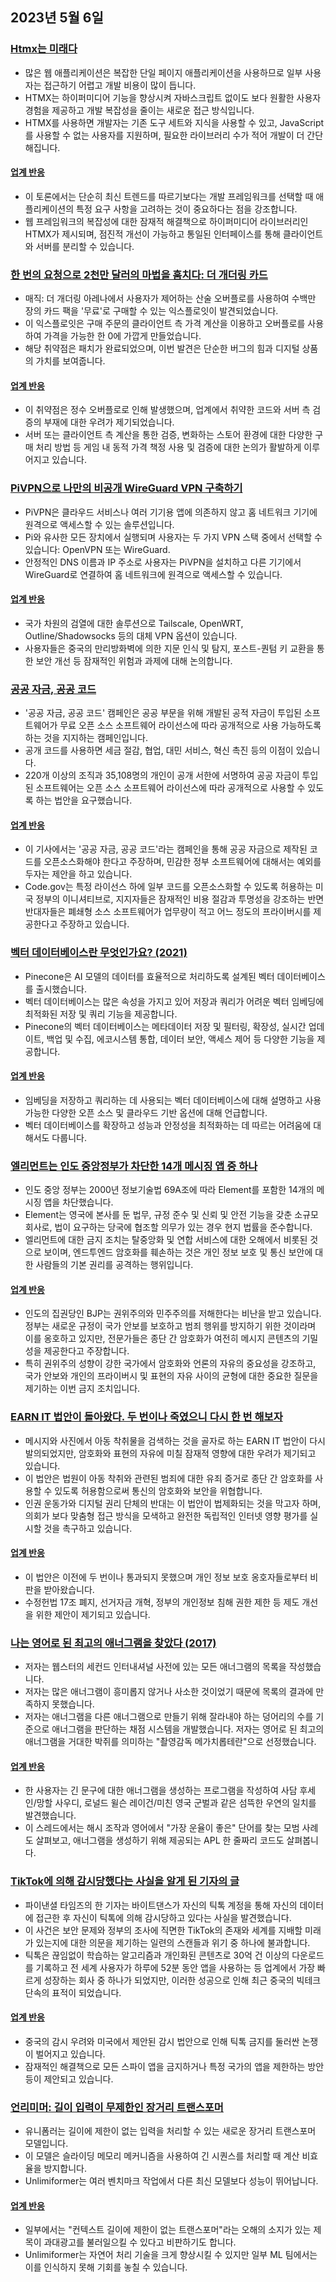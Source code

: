 

<CallToAction />

<Steps>

## 2023년 5월 6일

### [Htmx는 미래다](https://quii.dev/HTMX_is_the_Future)

- 많은 웹 애플리케이션은 복잡한 단일 페이지 애플리케이션을 사용하므로 일부 사용자는 접근하기 어렵고 개발 비용이 많이 듭니다.
- HTMX는 하이퍼미디어 기능을 향상시켜 자바스크립트 없이도 보다 원활한 사용자 경험을 제공하고 개발 복잡성을 줄이는 새로운 접근 방식입니다.
- HTMX를 사용하면 개발자는 기존 도구 세트와 지식을 사용할 수 있고, JavaScript를 사용할 수 없는 사용자를 지원하며, 필요한 라이브러리 수가 적어 개발이 더 간단해집니다.

#### [업계 반응](http://news.ycombinator.com/item?id=35829733)

- 이 토론에서는 단순히 최신 트렌드를 따르기보다는 개발 프레임워크를 선택할 때 애플리케이션의 특정 요구 사항을 고려하는 것이 중요하다는 점을 강조합니다.
- 웹 프레임워크의 복잡성에 대한 잠재적 해결책으로 하이퍼미디어 라이브러리인 HTMX가 제시되며, 점진적 개선이 가능하고 통일된 인터페이스를 통해 클라이언트와 서버를 분리할 수 있습니다.

### [한 번의 요청으로 2천만 달러의 마법을 훔치다: 더 개더링 카드](https://www.mayer.cool/writings/Heisting-20-Million-in-Magic-Cards/)

- 매직: 더 개더링 아레나에서 사용자가 제어하는 산술 오버플로를 사용하여 수백만 장의 카드 팩을 '무료'로 구매할 수 있는 익스플로잇이 발견되었습니다.
- 이 익스플로잇은 구매 주문의 클라이언트 측 가격 계산을 이용하고 오버플로를 사용하여 가격을 가능한 한 0에 가깝게 만들었습니다.
- 해당 취약점은 패치가 완료되었으며, 이번 발견은 단순한 버그의 힘과 디지털 상품의 가치를 보여줍니다.

#### [업계 반응](http://news.ycombinator.com/item?id=35824115)

- 이 취약점은 정수 오버플로로 인해 발생했으며, 업계에서 취약한 코드와 서버 측 검증의 부재에 대한 우려가 제기되었습니다.
- 서버 또는 클라이언트 측 계산을 통한 검증, 변화하는 스토어 환경에 대한 다양한 구매 처리 방법 등 게임 내 동적 가격 책정 사용 및 검증에 대한 논의가 활발하게 이루어지고 있습니다.

### [PiVPN으로 나만의 비공개 WireGuard VPN 구축하기](https://www.jeffgeerling.com/blog/2023/build-your-own-private-wireguard-vpn-pivpn)

- PiVPN은 클라우드 서비스나 여러 기기용 앱에 의존하지 않고 홈 네트워크 기기에 원격으로 액세스할 수 있는 솔루션입니다.
- Pi와 유사한 모든 장치에서 실행되며 사용자는 두 가지 VPN 스택 중에서 선택할 수 있습니다: OpenVPN 또는 WireGuard.
- 안정적인 DNS 이름과 IP 주소로 사용자는 PiVPN을 설치하고 다른 기기에서 WireGuard로 연결하여 홈 네트워크에 원격으로 액세스할 수 있습니다.

#### [업계 반응](http://news.ycombinator.com/item?id=35828046)

- 국가 차원의 검열에 대한 솔루션으로 Tailscale, OpenWRT, Outline/Shadowsocks 등의 대체 VPN 옵션이 있습니다.
- 사용자들은 중국의 만리방화벽에 의한 지문 인식 및 탐지, 포스트-퀀텀 키 교환을 통한 보안 개선 등 잠재적인 위험과 과제에 대해 논의합니다.

### [공공 자금, 공공 코드](https://publiccode.eu/en/)

- '공공 자금, 공공 코드' 캠페인은 공공 부문을 위해 개발된 공적 자금이 투입된 소프트웨어가 무료 오픈 소스 소프트웨어 라이선스에 따라 공개적으로 사용 가능하도록 하는 것을 지지하는 캠페인입니다.
- 공개 코드를 사용하면 세금 절감, 협업, 대민 서비스, 혁신 촉진 등의 이점이 있습니다.
- 220개 이상의 조직과 35,108명의 개인이 공개 서한에 서명하여 공공 자금이 투입된 소프트웨어는 오픈 소스 소프트웨어 라이선스에 따라 공개적으로 사용할 수 있도록 하는 법안을 요구했습니다.

#### [업계 반응](http://news.ycombinator.com/item?id=35824320)

- 이 기사에서는 '공공 자금, 공공 코드'라는 캠페인을 통해 공공 자금으로 제작된 코드를 오픈소스화해야 한다고 주장하며, 민감한 정부 소프트웨어에 대해서는 예외를 두자는 제안을 하고 있습니다.
- Code.gov는 특정 라이선스 하에 일부 코드를 오픈소스화할 수 있도록 허용하는 미국 정부의 이니셔티브로, 지지자들은 잠재적인 비용 절감과 투명성을 강조하는 반면 반대자들은 폐쇄형 소스 소프트웨어가 업무량이 적고 어느 정도의 프라이버시를 제공한다고 주장하고 있습니다.

### [벡터 데이터베이스란 무엇인가요? (2021)](https://www.pinecone.io/learn/vector-database/)

- Pinecone은 AI 모델의 데이터를 효율적으로 처리하도록 설계된 벡터 데이터베이스를 출시했습니다.
- 벡터 데이터베이스는 많은 속성을 가지고 있어 저장과 쿼리가 어려운 벡터 임베딩에 최적화된 저장 및 쿼리 기능을 제공합니다.
- Pinecone의 벡터 데이터베이스는 메타데이터 저장 및 필터링, 확장성, 실시간 업데이트, 백업 및 수집, 에코시스템 통합, 데이터 보안, 액세스 제어 등 다양한 기능을 제공합니다.

#### [업계 반응](http://news.ycombinator.com/item?id=35826929)

- 임베딩을 저장하고 쿼리하는 데 사용되는 벡터 데이터베이스에 대해 설명하고 사용 가능한 다양한 오픈 소스 및 클라우드 기반 옵션에 대해 언급합니다.
- 벡터 데이터베이스를 확장하고 성능과 안정성을 최적화하는 데 따르는 어려움에 대해서도 다룹니다.

### [엘리먼트는 인도 중앙정부가 차단한 14개 메시징 앱 중 하나](https://element.io/blog/india-bans-flagship-client-for-the-matrix-network/)

- 인도 중앙 정부는 2000년 정보기술법 69A조에 따라 Element를 포함한 14개의 메시징 앱을 차단했습니다.
- Element는 영국에 본사를 둔 법무, 규정 준수 및 신뢰 및 안전 기능을 갖춘 소규모 회사로, 법이 요구하는 당국에 협조할 의무가 있는 경우 현지 법률을 준수합니다.
- 엘리먼트에 대한 금지 조치는 탈중앙화 및 연합 서비스에 대한 오해에서 비롯된 것으로 보이며, 엔드투엔드 암호화를 훼손하는 것은 개인 정보 보호 및 통신 보안에 대한 사람들의 기본 권리를 공격하는 행위입니다.

#### [업계 반응](http://news.ycombinator.com/item?id=35826946)

- 인도의 집권당인 BJP는 권위주의와 민주주의를 저해한다는 비난을 받고 있습니다. 정부는 새로운 규정이 국가 안보를 보호하고 범죄 행위를 방지하기 위한 것이라며 이를 옹호하고 있지만, 전문가들은 종단 간 암호화가 여전히 메시지 콘텐츠의 기밀성을 제공한다고 주장합니다.
- 특히 권위주의 성향이 강한 국가에서 암호화와 언론의 자유의 중요성을 강조하고, 국가 안보와 개인의 프라이버시 및 표현의 자유 사이의 균형에 대한 중요한 질문을 제기하는 이번 금지 조치입니다.

### [EARN IT 법안이 돌아왔다. 두 번이나 죽였으니 다시 한 번 해보자](https://tutanota.com/blog/posts/earn-it-barr-encryption)

- 메시지와 사진에서 아동 착취물을 검색하는 것을 골자로 하는 EARN IT 법안이 다시 발의되었지만, 암호화와 표현의 자유에 미칠 잠재적 영향에 대한 우려가 제기되고 있습니다.
- 이 법안은 법원이 아동 착취와 관련된 범죄에 대한 유죄 증거로 종단 간 암호화를 사용할 수 있도록 허용함으로써 통신의 암호화와 보안을 위협합니다.
- 인권 운동가와 디지털 권리 단체의 반대는 이 법안이 법제화되는 것을 막고자 하며, 의회가 보다 맞춤형 접근 방식을 모색하고 완전한 독립적인 인터넷 영향 평가를 실시할 것을 촉구하고 있습니다.

#### [업계 반응](http://news.ycombinator.com/item?id=35826088)

- 이 법안은 이전에 두 번이나 통과되지 못했으며 개인 정보 보호 옹호자들로부터 비판을 받아왔습니다.
- 수정헌법 17조 폐지, 선거자금 개혁, 정부의 개인정보 침해 권한 제한 등 제도 개선을 위한 제안이 제기되고 있습니다.

### [나는 영어로 된 최고의 애너그램을 찾았다 (2017)](https://blog.plover.com/lang/anagram-scoring.html)

- 저자는 웹스터의 세컨드 인터내셔널 사전에 있는 모든 애너그램의 목록을 작성했습니다.
- 저자는 많은 애너그램이 흥미롭지 않거나 사소한 것이었기 때문에 목록의 결과에 만족하지 못했습니다.
- 저자는 애너그램을 다른 애너그램으로 만들기 위해 잘라내야 하는 덩어리의 수를 기준으로 애너그램을 판단하는 채점 시스템을 개발했습니다. 저자는 영어로 된 최고의 애너그램을 거대한 박쥐를 의미하는 "촬영감독 메가치롭테란"으로 선정했습니다.

#### [업계 반응](http://news.ycombinator.com/item?id=35824173)

- 한 사용자는 긴 문구에 대한 애너그램을 생성하는 프로그램을 작성하여 사담 후세인/망할 사우디, 로널드 윌슨 레이건/미친 영국 군벌과 같은 섬뜩한 우연의 일치를 발견했습니다.
- 이 스레드에서는 해시 조작과 영어에서 "가장 운율이 좋은" 단어를 찾는 모범 사례도 살펴보고, 애너그램을 생성하기 위해 제공되는 APL 한 줄짜리 코드도 살펴봅니다.

### [TikTok에 의해 감시당했다는 사실을 알게 된 기자의 글](https://arstechnica.com/tech-policy/2023/05/tiktok-spied-on-me-why/)

- 파이낸셜 타임즈의 한 기자는 바이트댄스가 자신의 틱톡 계정을 통해 자신의 데이터에 접근한 후 자신이 틱톡에 의해 감시당하고 있다는 사실을 발견했습니다.
- 이 사건은 보안 문제와 정부의 조사에 직면한 TikTok의 존재와 세계를 지배할 미래가 있는지에 대한 의문을 제기하는 일련의 스캔들과 위기 중 하나에 불과합니다.
- 틱톡은 끊임없이 학습하는 알고리즘과 개인화된 콘텐츠로 30억 건 이상의 다운로드를 기록하고 전 세계 사용자가 하루에 52분 동안 앱을 사용하는 등 업계에서 가장 빠르게 성장하는 회사 중 하나가 되었지만, 이러한 성공으로 인해 최근 중국의 빅테크 단속의 표적이 되었습니다.

#### [업계 반응](http://news.ycombinator.com/item?id=35829294)

- 중국의 감시 우려와 미국에서 제안된 감시 법안으로 인해 틱톡 금지를 둘러싼 논쟁이 벌어지고 있습니다.
- 잠재적인 해결책으로 모든 스파이 앱을 금지하거나 특정 국가의 앱을 제한하는 방안 등이 제안되고 있습니다.

### [언리미머: 길이 입력이 무제한인 장거리 트랜스포머](https://arxiv.org/abs/2305.01625)

- 유니폼러는 길이에 제한이 없는 입력을 처리할 수 있는 새로운 장거리 트랜스포머 모델입니다.
- 이 모델은 슬라이딩 메모리 메커니즘을 사용하여 긴 시퀀스를 처리할 때 계산 비효율을 방지합니다.
- Unlimiformer는 여러 벤치마크 작업에서 다른 최신 모델보다 성능이 뛰어납니다.

#### [업계 반응](http://news.ycombinator.com/item?id=35832802)

- 일부에서는 "컨텍스트 길이에 제한이 없는 트랜스포머"라는 오해의 소지가 있는 제목이 과대광고를 불러일으킬 수 있다고 비판하기도 합니다.
- Unlimiformer는 자연어 처리 기술을 크게 향상시킬 수 있지만 일부 ML 팀에서는 이를 인식하지 못해 기회를 놓칠 수 있습니다.

</Steps>
